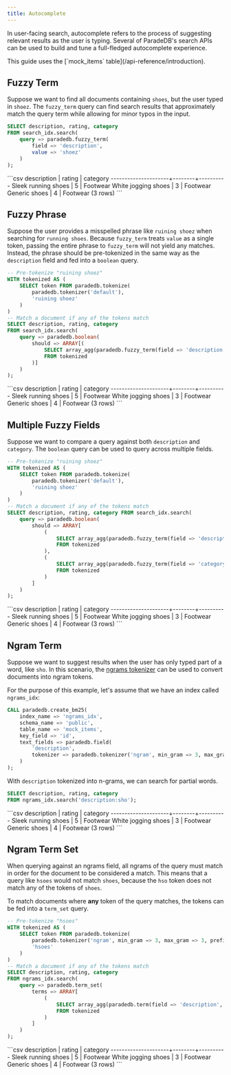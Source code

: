 ```yaml
---
title: Autocomplete
---
```


In user-facing search, autocomplete refers to the process of suggesting relevant results as the user is typing.
Several of ParadeDB's search APIs can be used to build and tune a full-fledged autocomplete experience.

<Note>
This guide uses the [`mock_items` table](/api-reference/introduction).
</Note>

## Fuzzy Term

Suppose we want to find all documents containing `shoes`, but the user typed in `shoez`. The `fuzzy_term` query can find search results that approximately match the query term while allowing for minor typos in the input.

```sql
SELECT description, rating, category
FROM search_idx.search(
    query => paradedb.fuzzy_term(
        field => 'description',
        value => 'shoez'
    )
);
```

<Accordion title="Expected Response">
```csv
     description     | rating | category
---------------------+--------+----------
 Sleek running shoes |      5 | Footwear
 White jogging shoes |      3 | Footwear
 Generic shoes       |      4 | Footwear
(3 rows)
```
</Accordion>

## Fuzzy Phrase

Suppose the user provides a misspelled phrase like `ruining shoez` when searching for `running shoes`. Because `fuzzy_term` treats `value` as a single token,
passing the entire phrase to `fuzzy_term` will not yield any matches. Instead, the phrase should be pre-tokenized in the same way as
the `description` field and fed into a `boolean` query.

```sql
-- Pre-tokenize "ruining shoez"
WITH tokenized AS (
    SELECT token FROM paradedb.tokenize(
        paradedb.tokenizer('default'),
        'ruining shoez'
    )
)
-- Match a document if any of the tokens match
SELECT description, rating, category
FROM search_idx.search(
    query => paradedb.boolean(
        should => ARRAY[(
            SELECT array_agg(paradedb.fuzzy_term(field => 'description', value => token))
            FROM tokenized
        )]
    )
);
```

<Accordion title="Expected Response">
```csv
     description     | rating | category
---------------------+--------+----------
 Sleek running shoes |      5 | Footwear
 White jogging shoes |      3 | Footwear
 Generic shoes       |      4 | Footwear
(3 rows)
```
</Accordion>

## Multiple Fuzzy Fields

Suppose we want to compare a query against both `description` and `category`. The `boolean` query can be used to query across multiple fields.

```sql
-- Pre-tokenize "ruining shoez"
WITH tokenized AS (
    SELECT token FROM paradedb.tokenize(
        paradedb.tokenizer('default'),
        'ruining shoez'
    )
)
-- Match a document if any of the tokens match
SELECT description, rating, category FROM search_idx.search(
    query => paradedb.boolean(
        should => ARRAY[
            (
                SELECT array_agg(paradedb.fuzzy_term(field => 'description', value => token))
                FROM tokenized
            ),
            (
                SELECT array_agg(paradedb.fuzzy_term(field => 'category', value => token))
                FROM tokenized
            )
        ]
    )
);
```

<Accordion title="Expected Response">
```csv
     description     | rating | category
---------------------+--------+----------
 Sleek running shoes |      5 | Footwear
 White jogging shoes |      3 | Footwear
 Generic shoes       |      4 | Footwear
(3 rows)
```
</Accordion>

## Ngram Term

Suppose we want to suggest results when the user has only typed part of a word, like `sho`. In this scenario,
the [ngrams tokenizer](/api-reference/indexing/create_index#ngrams) can be used to convert documents into ngram tokens.

For the purpose of this example, let's assume that we have an index called `ngrams_idx`:

```sql
CALL paradedb.create_bm25(
    index_name => 'ngrams_idx',
    schema_name => 'public',
    table_name => 'mock_items',
    key_field => 'id',
    text_fields => paradedb.field(
        'description',
        tokenizer => paradedb.tokenizer('ngram', min_gram => 3, max_gram => 3, prefix_only => false)
    )
);
```

With `description` tokenized into n-grams, we can search for partial words.

```sql
SELECT description, rating, category
FROM ngrams_idx.search('description:sho');
```

<Accordion title="Expected Response">
```csv
     description     | rating | category
---------------------+--------+----------
 Sleek running shoes |      5 | Footwear
 White jogging shoes |      3 | Footwear
 Generic shoes       |      4 | Footwear
(3 rows)
```
</Accordion>

## Ngram Term Set

When querying against an ngrams field, all ngrams of the query must match in order for the document to be considered a match.
This means that a query like `hsoes` would not match `shoes`, because the `hso` token does not match any of the tokens of `shoes`.

To match documents where **any** token of the query matches, the tokens can be fed into a `term_set` query.

```sql
-- Pre-tokenize "hsoes"
WITH tokenized AS (
    SELECT token FROM paradedb.tokenize(
        paradedb.tokenizer('ngram', min_gram => 3, max_gram => 3, prefix_only => false),
        'hsoes'
    )
)
-- Match a document if any of the tokens match
SELECT description, rating, category
FROM ngrams_idx.search(
    query => paradedb.term_set(
        terms => ARRAY[
            (
                SELECT array_agg(paradedb.term(field => 'description', value => token))
                FROM tokenized
            )
        ]
    )
);
```

<Accordion title="Expected Response">
```csv
     description     | rating | category
---------------------+--------+----------
 Sleek running shoes |      5 | Footwear
 White jogging shoes |      3 | Footwear
 Generic shoes       |      4 | Footwear
(3 rows)
```
</Accordion>
